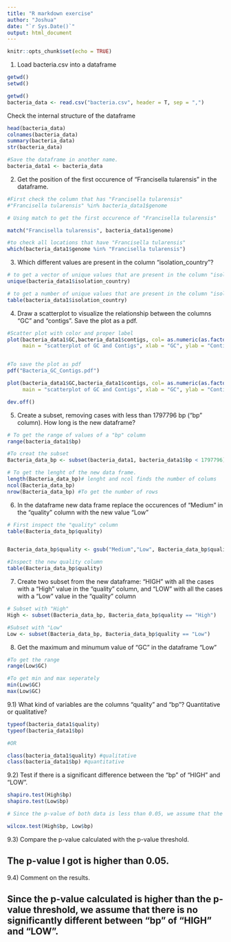 ---
title: "R markdown exercise"
author: "Joshua"
date: "`r Sys.Date()`"
output: html_document
---

```{r setup, include=FALSE}
knitr::opts_chunk$set(echo = TRUE)
```




1) Load bacteria.csv into a dataframe


```{r}
getwd()
setwd()
```



```{r}
getwd()
bacteria_data <- read.csv("bacteria.csv", header = T, sep = ",")

```
Check the internal structure of the dataframe

```{r}
head(bacteria_data)
colnames(bacteria_data)
summary(bacteria_data)
str(bacteria_data)

#Save the dataframe in another name.
bacteria_data1 <- bacteria_data
```


2) Get the position of the first occurence of "Francisella tularensis" in the dataframe.


```{r, message=FALSE}
#First check the column that has "Francisella tularensis"
#"Francisella tularensis" %in% bacteria_data1$genome

# Using match to get the first occurence of "Francisella tularensis"

match("Francisella tularensis", bacteria_data1$genome)

#to check all locations that have "Francisella tularensis"
which(bacteria_data1$genome %in% "Francisella tularensis")
```

3) Which different values are present in the column "isolation_country"?

```{r}
# to get a vector of unique values that are present in the column "isolation_country"
unique(bacteria_data1$isolation_country)

# to get a number of unique values that are present in the column "isolation_country"
table(bacteria_data1$isolation_country)

```


4) Draw a scatterplot to visualize the relationship between the columns "GC" and "contigs".
Save the plot as a pdf.

```{r}
#Scatter plot with color and proper label
plot(bacteria_data1$GC,bacteria_data1$contigs, col= as.numeric(as.factor(bacteria_data1$contigs)), 
     main = "scatterplot of GC and Contigs", xlab = "GC", ylab = "Contigs", cex = 2,pch=16)


#To save the plot as pdf
pdf("Bacteria_GC_Contigs.pdf")

plot(bacteria_data1$GC,bacteria_data1$contigs, col= as.numeric(as.factor(bacteria_data1$contigs)), 
     main = "scatterplot of GC and Contigs", xlab = "GC", ylab = "Contigs", cex = 2,pch=16)

dev.off()
```


5) Create a subset, removing cases with less than 1797796 bp ("bp" column).
How long is the new dataframe?

```{r}
# To get the range of values of a "bp" column
range(bacteria_data1$bp)

#To creat the subset
Bacteria_data_bp <- subset(bacteria_data1, bacteria_data1$bp < 1797796)

# To get the lenght of the new data frame.
length(Bacteria_data_bp)# lenght and ncol finds the number of colums
ncol(Bacteria_data_bp)
nrow(Bacteria_data_bp) #To get the number of rows
```

6) In the dataframe new data frame replace the occurences of "Medium" in the "quality" column with the new value "Low"

```{r}
# First inspect the "quality" column
table(Bacteria_data_bp$quality)


Bacteria_data_bp$quality <- gsub("Medium","Low", Bacteria_data_bp$quality)

#Inspect the new quality column
table(Bacteria_data_bp$quality)
```

7) Create two subset from the new dataframe: "HIGH" with all the cases with a "High" value in the "quality" column, and "LOW" with all the cases with a "Low" value in the "quality" column


```{r}
# Subset with "High"
High <- subset(Bacteria_data_bp, Bacteria_data_bp$quality == "High")

#Subset with "Low"
Low <- subset(Bacteria_data_bp, Bacteria_data_bp$quality == "Low")


```



8) Get the maximum and minumum value of "GC" in the dataframe "Low"

```{r}
#To get the range
range(Low$GC)

#To get min and max seperately
min(Low$GC)
max(Low$GC)
```

9.1) What kind of variables are the columns "quality" and "bp"?
Quantitative or qualitative?

```{r}
typeof(bacteria_data1$quality)
typeof(bacteria_data1$bp)

#OR

class(bacteria_data1$quality) #qualitative
class(bacteria_data1$bp) #quantitative
```


9.2) Test if there is a significant difference between the "bp" of "HIGH" and "LOW".

```{r}
shapiro.test(High$bp)
shapiro.test(Low$bp)

# Since the p-value of both data is less than 0.05, we assume that the distribution is not normal. Therefore, we use wilcox test

wilcox.test(High$bp, Low$bp)
```

9.3) Compare the p-value calculated with the p-value threshold.

## The p-value I got is higher than 0.05.


9.4) Comment on the results.

## Since the p-value calculated is higher than the p-value threshold, we assume that there is no significantly different between "bp" of "HIGH" and "LOW".
